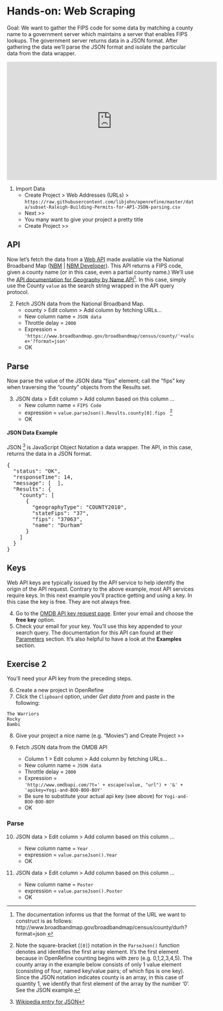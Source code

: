 # Hands-on: Web Scraping

Goal:  We want to gather the FIPS code for some data by matching a county name to a government server which maintains a server that enables FIPS lookups. The government server returns data in a JSON format.  After gathering the data we’ll parse the JSON format and isolate the particular data from the data wrapper.

<div class="video">     
<iframe width="560" height="315" src="https://www.youtube.com/embed/DbjpmVEpMiI?start=31" frameborder="0" allowfullscreen></iframe>
<div class="video">  


1. Import Data  
    * <span class="or-menu">Create Project  > Web Addresses (URLs) ></span>   `https://raw.githubusercontent.com/libjohn/openrefine/master/data/subset-Raleigh-Building-Permits-for-API-JSON-parsing.csv`   
    * <span class="or-menu">Next >></span>  
    * You many want to give your project a pretty title
    * Create Project >> 

## API

Now let’s fetch the data from a [Web API](http://www.broadbandmap.gov/developer/) made available via the National Broadband Map ([NBM](http://www.broadbandmap.gov/) | [NBM Developer](https://www.broadbandmap.gov/developer)). This API returns a FIPS code, given a county name (or in this case, even a partial county name.)  We’ll use the [API documentation for Geography by Name API](http://www.broadbandmap.gov/developer/api/census-api-by-geography-name)^[The documentation informs us that the format of the URL we want to construct is as follows:
http://www.broadbandmap.gov/broadbandmap/census/county/durh?format=json ].  In this case, simply use the County `value` as the search string wrapped in the API query protocol.


2. Fetch JSON data from the National Broadband Map.  
    + <span class="or-menu"> county > Edit column > Add column by fetching URLs… </span>
    + New column name = `JSON data`
    + Throttle delay = `2000`
    + Expression = <br>
`'https://www.broadbandmap.gov/broadbandmap/census/county/'+value+'?format=json'`
    + <span class="or-menu">OK</span>

## Parse

Now parse the value of the JSON data “fips” element; call the “<span class="highlight-yellow-fixed">fips</span>” key when traversing the “<span class="highlight-turq-fixed">county</span>” objects from the <span class="highlight-green-fixed">Results</span> set.


3. <span class="or-menu"> JSON data > Edit column > Add column based on this column ... </span> 
    * New column name = `FIPS Code`  
    * expression = `value.parseJson().Results.county[0].fips` &nbsp; ^[Note the square-bracket (`[0]`) notation in the `ParseJson()` function denotes and identifies the first array element.  It's the first element because in OpenRefine counting begins with zero (e.g. 0,1,2,3,4,5).  The <span class="highlight-turq-fixed">county</span> array in the example below consists of only 1 value element (consisting of four, named key/value pairs; of which fips is one key).  Since the JSON notation indicates county is an array, in this case of quantity 1, we identify that first element of the array by the number '0'.  See the JSON example.]
    * <span class="or-menu">OK</span>
    
#### JSON Data Example {-}

JSON ^[[Wikipedia entry for JSON](https://en.wikipedia.org/wiki/JSON)] is JavaScript Object Notation a data wrapper.  The API, in this case, returns the data in a JSON format.

<pre>
{
  "status": "OK",  
  "responseTime": 14,  
  "message": [  ],  
  "<span class="highlight-green-fixed">Results</span>": {  
    "<span class="highlight-turq-fixed">county</span>": [  
      {  
        "geographyType": "COUNTY2010",  
        "stateFips": "37",  
        "<span class="highlight-yellow-fixed">fips</span>": "37063",  
        "name": "Durham"  
      }  
    ]  
  }  
}  
</pre>

## Keys

Web API keys are typically issued by the API service to help identify the origin of the API request.  Contrary to the above example, most API services require keys.  In this next example you'll practice getting and using a key.  In this case the key is free.  They are not always free.

4. Go to the [OMDB API key request page](http://www.omdbapi.com/apikey.aspx).  Enter your email and choose the **free key** option.
4. Check your email for your key.  You'll use this key appended to your search query.  The documentation for this API can found at their [Parameters](http://www.omdbapi.com/) section.  It's also helpful to have a look at the **Examples** section.

## Exercise 2

You'll need your API key from the preceding steps.

6. Create a new project in OpenRefine
4. Click the `Clipboard` option, under *Get data from* and paste in the following:

```
The Warriors
Rocky
Bambi
```

8. Give your project a nice name (e.g. "Movies") and <span class="or-menu">Create Project >></span>
5. Fetch JSON data from the OMDB API

    + <span class="or-menu"> Column 1 > Edit column > Add column by fetching URLs… </span>
    + New column name = `JSON data`
    + Throttle delay = `2000`
    + Expression = <br>`'http://www.omdbapi.com/?t=' + escape(value, "url") + '&' + 'apikey=Yogi-and-BOO-BOO-BOY'`
    + Be sure to substitute your actual api key (see above) for `Yogi-and-BOO-BOO-BOY`
    + <span class="or-menu">OK</span>
    
### Parse {-}

10. <span class="or-menu"> JSON data > Edit column > Add column based on this column ... </span> 

    * New column name = `Year`  
    * expression = `value.parseJson().Year` 
    * <span class="or-menu">OK</span>
 
10. <span class="or-menu"> JSON data > Edit column > Add column based on this column ... </span> 

    * New column name = `Poster`  
    * expression = `value.parseJson().Poster` 
    * <span class="or-menu">OK</span>








